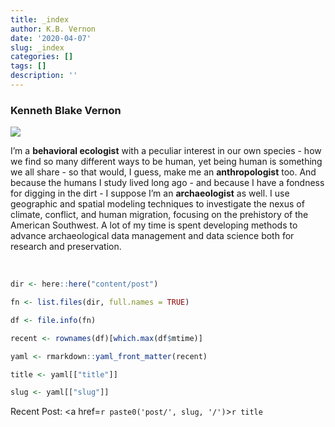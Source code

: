 ```yaml
---
title: _index
author: K.B. Vernon
date: '2020-04-07'
slug: _index
categories: []
tags: []
description: ''
---
```


### __Kenneth Blake Vernon__

![](/figures/Comb_Ridge.jpg)

I'm a __behavioral ecologist__ with a peculiar interest in our own species - how we find so many different ways to be human, yet being human is something we all share - so that would, I guess, make me an __anthropologist__ too. And because the humans I study lived long ago - and because I have a fondness for digging in the dirt - I suppose I'm an __archaeologist__ as well. I use geographic and spatial modeling techniques to investigate the nexus of climate, conflict, and human migration, focusing on the prehistory of the American Southwest. A lot of my time is spent developing methods to advance archaeological data management and data science both for research and preservation.  

<br>

```r

dir <- here::here("content/post")

fn <- list.files(dir, full.names = TRUE)

df <- file.info(fn)

recent <- rownames(df)[which.max(df$mtime)]

yaml <- rmarkdown::yaml_front_matter(recent)

title <- yaml[["title"]]

slug <- yaml[["slug"]]

```

Recent Post: <a href=`r paste0('post/', slug, '/')`>`r title`</a>
